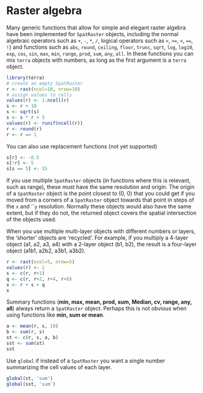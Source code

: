 # Raster algebra

Many generic functions that allow for simple and elegant raster algebra have been implemented for `SpatRaster` objects, including the normal algebraic operators such as `+`, `-`, `*`, `/`, logical operators such as `>`, `>=`, `<`, `==`, `!`} and functions such as `abs`, `round`, `ceiling`, `floor`, `trunc`, `sqrt`, `log`, `log10`, `exp`, `cos`, `sin`, `max`, `min`, `range`, `prod`, `sum`, `any`, `all`. In these functions you can mix `terra` objects with numbers, as long as the first argument is a `terra` object. 

```r
library(terra)
# create an empty SpatRaster
r <- rast(ncol=10, nrow=10)
# assign values to cells
values(r) <- 1:ncell(r)
s <- r + 10
s <- sqrt(s)
s <- s * r + 5
values(r) <- runif(ncell(r))
r <- round(r)
r <- r == 1
```

You can also use replacement functions (not yet supported)
```r
s[r] <- -0.5
s[!r] <- 5
s[s == 5] <- 15
```

If you use multiple `SpatRaster` objects (in functions where this is relevant, such as range), these must have the same resolution and origin. The origin of a `SpatRaster` object is the point closest to (0, 0) that you could get if you moved from a corners of a `SpatRaster` object towards that point in steps of the `x` and ```y` resolution. Normally these objects would also have the same extent, but if they do not, the returned object covers the spatial intersection of the objects used.


When you use multiple multi-layer objects with different numbers or layers, the 'shorter' objects are 'recycled'. For example, if you multiply a 4-layer object (a1, a2, a3, a4) with a 2-layer object (b1, b2), the result is a four-layer object (a1b1, a2b2, a3b1, a3b2). 

```r
r <- rast(ncol=5, nrow=5)
values(r) <- 1
s <- c(r, r+1)
q <- c(r, r+2, r+4, r+6)
x <- r + s + q
x
```


Summary functions (**min, max, mean, prod, sum, Median, cv, range, any, all**) always return a `SpatRaster` object. Perhaps this is not obvious when using functions like **min, sum or mean**. 

```r
a <- mean(r, s, 10)
b <- sum(r, s)
st <- c(r, s, a, b)
sst <- sum(st)
sst
```

Use `global` if instead of a `SpatRaster` you want a single number summarizing the cell values of each layer. 

```r
global(st, 'sum')
global(sst, 'sum')
```

